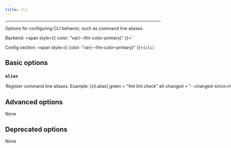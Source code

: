 ```yaml
---
title: cli
---
```



---

Options for configuring CLI behavior, such as command line aliases.

Backend: <span style={{ color: "var(--ifm-color-primary)" }}>``</span>

Config section: <span style={{ color: "var(--ifm-color-primary)" }}>`[cli]`</span>

## Basic options

<span className={styles.options}>

### `alias`

<Option
  cli_repr={`--cli-alias="{'key1': val1, 'key2': val2, ...}"`}
  env_repr='PANTS_CLI_ALIAS'
  default_repr='{}'
>
  

Register command line aliases.

Example\:

```
[cli.alias]
green = "fmt lint check"
all-changed = "--changed-since=HEAD --changed-dependents=transitive"

```

This would allow you to run `./pants green all-changed`, which is shorthand for `./pants fmt lint check --changed-since=HEAD --changed-dependents=transitive`.

Notice\: this option must be placed in a config file (e.g. `pants.toml` or `pantsrc`) to have any effect.

</Option>


## Advanced options

None

## Deprecated options

None

</span>